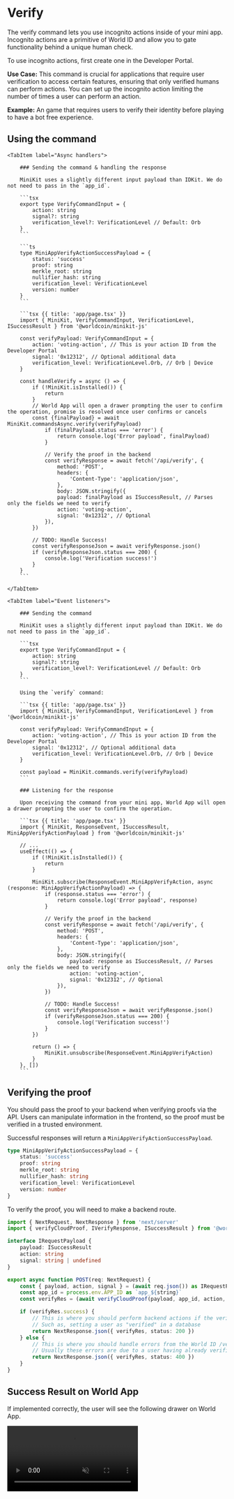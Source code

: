 
# Verify

The verify command lets you use <Link href="/world-id/id/cloud">incognito actions</Link> inside of your mini app. Incognito actions are a primitive of World ID and allow you to gate functionality behind a unique human check.

To use incognito actions, first create one in the <Link href="https://developer.worldcoin.org/">Developer Portal</Link>.

**Use Case:** This command is crucial for applications that require user verification to access certain features,
ensuring that only verified humans can perform actions. You can set up the incognito action limiting the number of times a user can perform an action.

**Example:** An game that requires users to verify their identity before playing to have a bot free experience.


## Using the command

<Tabs>

  	<TabItem label="Async handlers">

    	### Sending the command & handling the response

    	MiniKit uses a slightly different input payload than IDKit. We do not need to pass in the `app_id`.

    	```tsx
    	export type VerifyCommandInput = {
    		action: string
    		signal?: string
    		verification_level?: VerificationLevel // Default: Orb
    	}
    	```

    	```ts
    	type MiniAppVerifyActionSuccessPayload = {
    		status: 'success'
    		proof: string
    		merkle_root: string
    		nullifier_hash: string
    		verification_level: VerificationLevel
    		version: number
    	}
    	```

    	```tsx {{ title: 'app/page.tsx' }}
    	import { MiniKit, VerifyCommandInput, VerificationLevel, ISuccessResult } from '@worldcoin/minikit-js'

    	const verifyPayload: VerifyCommandInput = {
    		action: 'voting-action', // This is your action ID from the Developer Portal
    		signal: '0x12312', // Optional additional data
    		verification_level: VerificationLevel.Orb, // Orb | Device
    	}

    	const handleVerify = async () => {
    		if (!MiniKit.isInstalled()) {
    			return
    		}
    		// World App will open a drawer prompting the user to confirm the operation, promise is resolved once user confirms or cancels
    		const {finalPayload} = await MiniKit.commandsAsync.verify(verifyPayload)
    			if (finalPayload.status === 'error') {
    				return console.log('Error payload', finalPayload)
    			}

    			// Verify the proof in the backend
    			const verifyResponse = await fetch('/api/verify', {
    				method: 'POST',
    				headers: {
    					'Content-Type': 'application/json',
    				},
    				body: JSON.stringify({
    				payload: finalPayload as ISuccessResult, // Parses only the fields we need to verify
    				action: 'voting-action',
    				signal: '0x12312', // Optional
    			}),
    		})

    		// TODO: Handle Success!
    		const verifyResponseJson = await verifyResponse.json()
    		if (verifyResponseJson.status === 200) {
    			console.log('Verification success!')
    		}
    	}
    	```

  	</TabItem>

    <TabItem label="Event listeners">

    	### Sending the command

    	MiniKit uses a slightly different input payload than IDKit. We do not need to pass in the `app_id`.

    	```tsx
    	export type VerifyCommandInput = {
    		action: string
    		signal?: string
    		verification_level?: VerificationLevel // Default: Orb
    	}
    	```

    	Using the `verify` command:

    	```tsx {{ title: 'app/page.tsx' }}
    	import { MiniKit, VerifyCommandInput, VerificationLevel } from '@worldcoin/minikit-js'

    	const verifyPayload: VerifyCommandInput = {
    		action: 'voting-action', // This is your action ID from the Developer Portal
    		signal: '0x12312', // Optional additional data
    		verification_level: VerificationLevel.Orb, // Orb | Device
    	}

    	const payload = MiniKit.commands.verify(verifyPayload)
    	```

    	### Listening for the response

    	Upon receiving the command from your mini app, World App will open a drawer prompting the user to confirm the operation.

    	```tsx {{ title: 'app/page.tsx' }}
    	import { MiniKit, ResponseEvent, ISuccessResult, MiniAppVerifyActionPayload } from '@worldcoin/minikit-js'

    	// ...
    	useEffect(() => {
    		if (!MiniKit.isInstalled()) {
    			return
    		}

    		MiniKit.subscribe(ResponseEvent.MiniAppVerifyAction, async (response: MiniAppVerifyActionPayload) => {
    			if (response.status === 'error') {
    				return console.log('Error payload', response)
    			}

    			// Verify the proof in the backend
    			const verifyResponse = await fetch('/api/verify', {
    				method: 'POST',
    				headers: {
    					'Content-Type': 'application/json',
    				},
    				body: JSON.stringify({
    					payload: response as ISuccessResult, // Parses only the fields we need to verify
    					action: 'voting-action',
    					signal: '0x12312', // Optional
    				}),
    			})

    			// TODO: Handle Success!
    			const verifyResponseJson = await verifyResponse.json()
    			if (verifyResponseJson.status === 200) {
    				console.log('Verification success!')
    			}
    		})

    		return () => {
    			MiniKit.unsubscribe(ResponseEvent.MiniAppVerifyAction)
    		}
    	}, [])
    	```

  </TabItem>

</Tabs>

## Verifying the proof

<Note type="warning">
	You should pass the proof to your backend when verifying proofs via the API. Users can manipulate information in the
	frontend, so the proof must be verified in a trusted environment.
</Note>

Successful responses will return a `MiniAppVerifyActionSuccessPayload`.

```ts
type MiniAppVerifyActionSuccessPayload = {
	status: 'success'
	proof: string
	merkle_root: string
	nullifier_hash: string
	verification_level: VerificationLevel
	version: number
}
```

To verify the proof, you will need to make a backend route.

```ts {{ title: 'app/api/verify/route.ts' }}
import { NextRequest, NextResponse } from 'next/server'
import { verifyCloudProof, IVerifyResponse, ISuccessResult } from '@worldcoin/minikit-js'

interface IRequestPayload {
	payload: ISuccessResult
	action: string
	signal: string | undefined
}

export async function POST(req: NextRequest) {
	const { payload, action, signal } = (await req.json()) as IRequestPayload
	const app_id = process.env.APP_ID as `app_${string}`
	const verifyRes = (await verifyCloudProof(payload, app_id, action, signal)) as IVerifyResponse // Wrapper on this

	if (verifyRes.success) {
		// This is where you should perform backend actions if the verification succeeds
		// Such as, setting a user as "verified" in a database
		return NextResponse.json({ verifyRes, status: 200 })
	} else {
		// This is where you should handle errors from the World ID /verify endpoint.
		// Usually these errors are due to a user having already verified.
		return NextResponse.json({ verifyRes, status: 400 })
	}
}
```
## Success Result on World App

If implemented correctly, the user will see the following drawer on World App.

<div className='grid justify-items-center text-center'>
    <video className="m-auto" width="300" autoPlay muted loop playsInline>
        <source src="/images/docs/mini-apps/commands/verify-command.mp4" type="video/mp4" />
        Your browser does not support the video tag.
    </video>
</div>
	